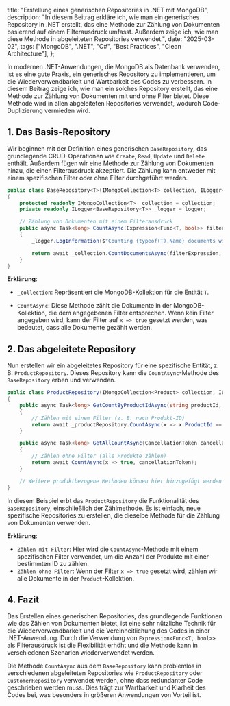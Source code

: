   title: "Erstellung eines generischen Repositories in .NET mit MongoDB",
  description:
    "In diesem Beitrag erkläre ich, wie man ein generisches Repository in .NET erstellt, das eine Methode zur Zählung von Dokumenten basierend auf einem Filterausdruck umfasst. Außerdem zeige ich, wie man diese Methode in abgeleiteten Repositories verwendet.",
  date: "2025-03-02",
  tags: ["MongoDB", ".NET", "C#", "Best Practices", "Clean Architecture"],
};

In modernen .NET-Anwendungen, die MongoDB als Datenbank verwenden, ist es eine gute Praxis, ein generisches Repository zu implementieren, um die Wiederverwendbarkeit und Wartbarkeit des Codes zu verbessern. In diesem Beitrag zeige ich, wie man ein solches Repository erstellt, das eine Methode zur Zählung von Dokumenten mit und ohne Filter bietet. Diese Methode wird in allen abgeleiteten Repositories verwendet, wodurch Code-Duplizierung vermieden wird.

## 1. Das Basis-Repository

Wir beginnen mit der Definition eines generischen `BaseRepository`, das grundlegende CRUD-Operationen wie `Create`, `Read`, `Update` und `Delete` enthält. Außerdem fügen wir eine Methode zur Zählung von Dokumenten hinzu, die einen Filterausdruck akzeptiert. Die Zählung kann entweder mit einem spezifischen Filter oder ohne Filter durchgeführt werden.

```csharp
public class BaseRepository<T>(IMongoCollection<T> collection, ILogger<BaseRepository<T>> logger) where T : class
{
    protected readonly IMongoCollection<T> _collection = collection;
    private readonly ILogger<BaseRepository<T>> _logger = logger;

    // Zählung von Dokumenten mit einem Filterausdruck
    public async Task<long> CountAsync(Expression<Func<T, bool>> filterExpression, CancellationToken cancellationToken)
    {
        _logger.LogInformation($"Counting {typeof(T).Name} documents with filter");

        return await _collection.CountDocumentsAsync(filterExpression, cancellationToken: cancellationToken);
    }
}
```

**Erklärung**:

- `_collection`: Repräsentiert die MongoDB-Kollektion für die Entität `T`.

- `CountAsync`: Diese Methode zählt die Dokumente in der MongoDB-Kollektion, die dem angegebenen Filter entsprechen. Wenn kein Filter angegeben wird, kann der Filter auf `x => true` gesetzt werden, was bedeutet, dass alle Dokumente gezählt werden.

## 2. Das abgeleitete Repository

Nun erstellen wir ein abgeleitetes Repository für eine spezifische Entität, z. B. `ProductRepository`. Dieses Repository kann die `CountAsync`-Methode des `BaseRepository` erben und verwenden.

```csharp
public class ProductRepository(IMongoCollection<Product> collection, ILogger<ProductRepository> logger) : BaseRepository<Product>(collection, logger)
{
    public async Task<long> GetCountByProductIdAsync(string productId, CancellationToken cancellationToken)
    {
        // Zählen mit einem Filter (z. B. nach Produkt-ID)
        return await _productRepository.CountAsync(x => x.ProductId == productId, cancellationToken);
    }

    public async Task<long> GetAllCountAsync(CancellationToken cancellationToken)
    {
        // Zählen ohne Filter (alle Produkte zählen)
        return await CountAsync(x => true, cancellationToken);
    }

    // Weitere produktbezogene Methoden können hier hinzugefügt werden
}
```

In diesem Beispiel erbt das `ProductRepository` die Funktionalität des `BaseRepository`, einschließlich der Zählmethode. Es ist einfach, neue spezifische Repositories zu erstellen, die dieselbe Methode für die Zählung von Dokumenten verwenden.

**Erklärung**:

- `Zählen mit Filter`: Hier wird die `CountAsync`-Methode mit einem spezifischen Filter verwendet, um die Anzahl der Produkte mit einer bestimmten ID zu zählen.
- `Zählen ohne Filter`: Wenn der Filter `x => true` gesetzt wird, zählen wir alle Dokumente in der `Product`-Kollektion.

## 4. Fazit

Das Erstellen eines generischen Repositories, das grundlegende Funktionen wie das Zählen von Dokumenten bietet, ist eine sehr nützliche Technik für die Wiederverwendbarkeit und die Vereinheitlichung des Codes in einer .NET-Anwendung. Durch die Verwendung von `Expression<Func<T, bool>>` als Filterausdruck ist die Flexibilität erhöht und die Methode kann in verschiedenen Szenarien wiederverwendet werden.

Die Methode `CountAsync` aus dem `BaseRepository` kann problemlos in verschiedenen abgeleiteten Repositories wie `ProductRepository` oder `CustomerRepository` verwendet werden, ohne dass redundanter Code geschrieben werden muss. Dies trägt zur Wartbarkeit und Klarheit des Codes bei, was besonders in größeren Anwendungen von Vorteil ist.
